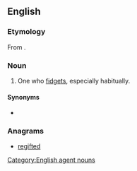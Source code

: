 ==English==

===Etymology===
From {{suffix|fidget|er|lang=en}}.

===Noun===
{{en-noun}}

# One who [[fidget]]s, especially habitually.

====Synonyms====
* {{l|en|fidget}}

===Anagrams===
* [[regifted#English|regifted]]

[[Category:English agent nouns]]